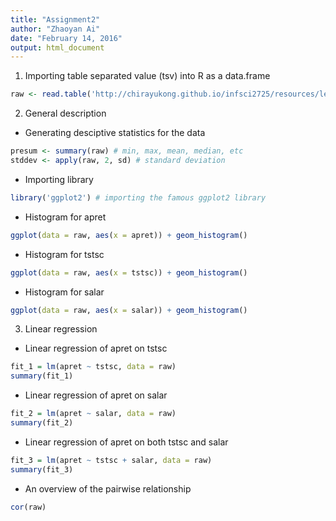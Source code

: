 ```yaml
---
title: "Assignment2"
author: "Zhaoyan Ai"
date: "February 14, 2016"
output: html_document
---
```


1. Importing table separated value (tsv) into R as a data.frame
```r
raw <- read.table('http://chirayukong.github.io/infsci2725/resources/lecture4/Retention.txt', header = TRUE, sep = '\t')
```

2. General description
* Generating desciptive statistics for the data
```r
presum <- summary(raw) # min, max, mean, median, etc
stddev <- apply(raw, 2, sd) # standard deviation
```
* Importing library
```r
library('ggplot2') # importing the famous ggplot2 library
```
* Histogram for apret
```r
ggplot(data = raw, aes(x = apret)) + geom_histogram()
```

* Histogram for tstsc
```r
ggplot(data = raw, aes(x = tstsc)) + geom_histogram()
```

* Histogram for salar
```r
ggplot(data = raw, aes(x = salar)) + geom_histogram()
```

3. Linear regression
* Linear regression of apret on tstsc
```r
fit_1 = lm(apret ~ tstsc, data = raw)
summary(fit_1)
```
* Linear regression of apret on salar
```r
fit_2 = lm(apret ~ salar, data = raw)
summary(fit_2)
```
* Linear regression of apret on both tstsc and salar
```r
fit_3 = lm(apret ~ tstsc + salar, data = raw)
summary(fit_3)
```
* An overview of the pairwise relationship
```r
cor(raw)
```